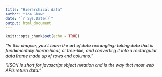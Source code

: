```yaml
---
title: "Hierarchical data"
author: "Joe Shaw"
date: "`r Sys.Date()`"
output: html_document
---
```


```r
knitr::opts_chunk$set(echo = TRUE)
```

*"In this chapter, you’ll learn the art of data rectangling: taking data that is fundamentally hierarchical, or tree-like, and converting it into a rectangular data frame made up of rows and columns."*

*"JSON is short for javascript object notation and is the way that most web APIs return data."*

